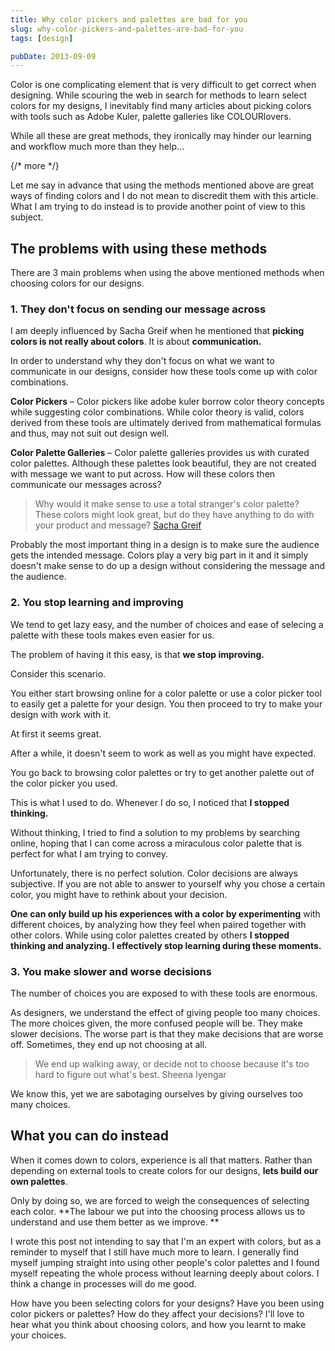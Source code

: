 ```yaml
---
title: Why color pickers and palettes are bad for you
slug: why-color-pickers-and-palettes-are-bad-for-you
tags: [design]

pubDate: 2013-09-09
---
```


Color is one complicating element that is very difficult to get correct when designing. While scouring the web in search for methods to learn select colors for my designs, I inevitably find many articles about picking colors with tools such as Adobe Kuler, palette galleries like COLOURlovers.

While all these are great methods, they ironically may hinder our learning and workflow much more than they help…

{/* more */}

Let me say in advance that using the methods mentioned above are great ways of finding colors and I do not mean to discredit them with this article. What I am trying to do instead is to provide another point of view to this subject.

## The problems with using these methods

There are 3 main problems when using the above mentioned methods when choosing colors for our designs.

### 1. They don't focus on sending our message across

I am deeply influenced by Sacha Greif when he mentioned that **picking colors is not really about colors**. It is about **communication.**

In order to understand why they don't focus on what we want to communicate in our designs, consider how these tools come up with color combinations.

**Color Pickers** –
Color pickers like adobe kuler borrow color theory concepts while suggesting color combinations. While color theory is valid, colors derived from these tools are ultimately derived from mathematical formulas and thus, may not suit out design well.

**Color Palette Galleries** –
Color palette galleries provides us with curated color palettes. Although these palettes look beautiful, they are not created with message we want to put across. How will these colors then communicate our messages across?

> Why would it make sense to use a total stranger's color palette? These colors might look great, but do they have anything to do with your product and message?
> [Sacha Greif][2]

Probably the most important thing in a design is to make sure the audience gets the intended message. Colors play a very big part in it and it simply doesn't make sense to do up a design without considering the message and the audience.

### 2. You stop learning and improving

We tend to get lazy easy, and the number of choices and ease of selecing a palette with these tools makes even easier for us.

The problem of having it this easy, is that **we stop improving.**

Consider this scenario.

You either start browsing online for a color palette or use a color picker tool to easily get a palette for your design. You then proceed to try to make your design with work with it.

At first it seems great.

After a while, it doesn't seem to work as well as you might have expected.

You go back to browsing color palettes or try to get another palette out of the color picker you used.

This is what I used to do. Whenever I do so, I noticed that **I stopped thinking.**

Without thinking, I tried to find a solution to my problems by searching online, hoping that I can come across a miraculous color palette that is perfect for what I am trying to convey.

Unfortunately, there is no perfect solution. Color decisions are always subjective. If you are not able to answer to yourself why you chose a certain color, you might have to rethink about your decision.

**One can only build up his experiences with a color by experimenting** with different choices, by analyzing how they feel when paired together with other colors. While using color palettes created by others **I stopped thinking and analyzing. I effectively stop learning during these moments.**

### 3. You make slower and worse decisions

The number of choices you are exposed to with these tools are enormous.

As designers, we understand the effect of giving people too many choices. The more choices given, the more confused people will be. They make slower decisions. The worse part is that they make decisions that are worse off. Sometimes, they end up not choosing at all.

> We end up walking away, or decide not to choose because it's too hard to figure out what's best.
> Sheena Iyengar

We know this, yet we are sabotaging ourselves by giving ourselves too many choices.

## What you can do instead

When it comes down to colors, experience is all that matters. Rather than depending on external tools to create colors for our designs, **lets build our own palettes**.

Only by doing so, we are forced to weigh the consequences of selecting each color. **The labour we put into the choosing process allows us to understand and use them better as we improve. **

I wrote this post not intending to say that I'm an expert with colors, but as a reminder to myself that I still have much more to learn. I generally find myself jumping straight into using other people's color palettes and I found myself repeating the whole process without learning deeply about colors. I think a change in processes will do me good.

How have you been selecting colors for your designs? Have you been using color pickers or palettes? How do they affect your decisions? I'll love to hear what you think about choosing colors, and how you learnt to make your choices.

[1]: http://www.colourlovers.com 'Colour Lovers'
[2]: http://sachagreif.com 'Sacha Greif'
